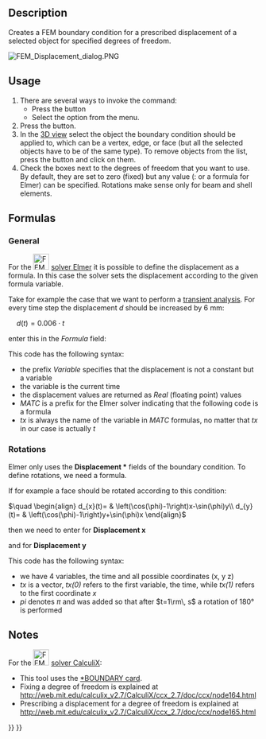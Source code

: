 <languages/>

{{Docnav
|[[FEM_ConstraintRigidBody|Constraint rigid body]]
|[[FEM_ConstraintContact|Constraint contact]]
|[[FEM_Workbench|FEM]]
|IconL=FEM_ConstraintRigidBody.svg
|IconR=FEM_ConstraintContact.svg
|IconC=Workbench_FEM.svg
}}

{{GuiCommandContainer|
{{GuiCommand
|Name=FEM ConstraintDisplacement
|MenuLocation=Model → Mechanical boundary conditions and loads → Displacement boundary condition
|Workbenches=[[FEM_Workbench|FEM]]
|Shortcut=
|SeeAlso=[[FEM_tutorial|FEM tutorial]]
}}
{{GuiCommandFemInfo
|Solvers=CalculiX, Elmer
}}
}}

==Description==

Creates a FEM boundary condition for a prescribed displacement of a selected object for specified degrees of freedom.

[[File:FEM_Displacement_dialog.PNG]]
{{Caption|The FEM displacement task panel}}

==Usage==

# There are several ways to invoke the command:
#* Press the {{Button|[[Image:FEM_ConstraintDisplacement.svg|16px]] [[FEM_ConstraintDisplacement|Displacement boundary condition]]}} button
#* Select the {{MenuCommand|Model → Mechanical boundary conditions and loads → [[Image:FEM_ConstraintDisplacement.svg|16px]] Displacement boundary condition}} option from the menu.
# Press the {{Button|Add}} button.
# In the [[3D_view|3D view]] select the object the boundary condition should be applied to, which can be a vertex, edge, or face (but all the selected objects have to be of the same type). To remove objects from the list, press the {{Button|Remove}} button and click on them.
# Check the boxes next to the degrees of freedom that you want to use. By default, they are set to zero (fixed) but any value ({{Version|0.21}}: or a formula for Elmer) can be specified. Rotations make sense only for beam and shell elements.

==Formulas==

{{Version|0.21}}

===General===

For the [[Image:FEM_SolverElmer.svg|32px]] [[FEM_SolverElmer|solver Elmer]] it is possible to  define the displacement as a formula. In this case the solver sets the displacement according to the given formula variable.

Take for example the case that we want to perform a [[FEM_SolverElmer_SolverSettings#Timestepping_(transient_analyses)|transient analysis]]. For every time step the displacement <math>d</math> should be increased by 6 mm:

<math>\quad
d(t)=0.006\cdot t
</math>

enter this in the ''Formula'' field:</br>
{{incode| Variable "time"; Real MATC "0.006*tx"}}

This code has the following syntax:
* the prefix ''Variable'' specifies that the displacement is not a constant but a variable
* the variable is the current time
* the displacement values are returned as ''Real'' (floating point) values
* ''MATC'' is a prefix for the Elmer solver indicating that the following code is a formula
* ''tx'' is always the name of the variable in ''MATC'' formulas, no matter that ''tx'' in our case is actually ''t''

===Rotations===

Elmer only uses the '''Displacement *''' fields of the boundary condition. To define rotations, we need a formula.

If for example a face should be rotated according to this condition:

<math>\quad
\begin{align}
d_{x}(t)= & \left(\cos(\phi)-1\right)x-\sin(\phi)y\\
d_{y}(t)= & \left(\cos(\phi)-1\right)y+\sin(\phi)x
\end{align}
</math>

then we need to enter for '''Displacement x'''</br>
{{incode|  Variable "time, Coordinate"
Real MATC "(cos(tx(0)*pi)-1.0)*tx(1)-sin(tx(0)*pi)*tx(2)}}

and for '''Displacement y'''</br>
{{incode|  Variable "time, Coordinate"
Real MATC "(cos(tx(0)*pi)-1.0)*tx(2)+sin(tx(0)*pi)*tx(1)}}

This code has the following syntax:
* we have 4 variables, the time and all possible coordinates (x, y z)
* ''tx'' is a vector, ''tx(0)'' refers to the first variable, the time, while ''tx(1)'' refers to the first coordinate ''x''
* ''pi'' denotes <math>\pi</math> and was added so that after <math>t=1\rm\, s</math> a rotation  of 180° is performed

==Notes==

For the [[Image:FEM_SolverCalculixCxxtools.svg|32px]] [[FEM_SolverCalculixCxxtools|solver CalculiX]]:
* This tool uses the [https://web.mit.edu/calculix_v2.7/CalculiX/ccx_2.7/doc/ccx/node163.html *BOUNDARY card].
* Fixing a degree of freedom is explained at http://web.mit.edu/calculix_v2.7/CalculiX/ccx_2.7/doc/ccx/node164.html
* Prescribing a displacement for a degree of freedom is explained at http://web.mit.edu/calculix_v2.7/CalculiX/ccx_2.7/doc/ccx/node165.html


{{Docnav
|[[FEM_ConstraintRigidBody|Constraint rigid body]]
|[[FEM_ConstraintContact|Constraint contact]]
|[[FEM_Workbench|FEM]]
|IconL=FEM_ConstraintRigidBody.svg
|IconR=FEM_ConstraintContact.svg
|IconC=Workbench_FEM.svg
}}

{{FEM Tools navi{{#translation:}}}}
{{Userdocnavi{{#translation:}}}}